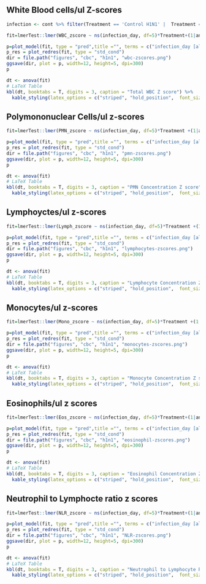 ## White Blood cells/ul Z-scores

```r
infection <- cont %>% filter(Treatment == 'Control H1N1' |  Treatment == 'Antibiotic H1N1')
```

```r
fit=lmerTest::lmer(WBC_zscore ~ ns(infection_day, df=5)*Treatment+(1|animal_number),data=infection)
```

```r
p=plot_model(fit, type = "pred",title ="", terms = c("infection_day [all]", 'Treatment'), colors = c("darkred", "darkblue"), show.data=TRUE) + theme_classic() + theme(text = element_text(size=20))
p_res = plot_redres(fit, type = "std_cond")
dir = file.path("figures", "cbc", "h1n1", "wbc-zscores.png")
ggsave(dir, plot = p, width=12, height=5, dpi=300)
p
```

```r
dt <- anova(fit)
# LaTeX Table
kbl(dt, booktabs = T, digits = 3, caption = "Total WBC Z score") %>%
  kable_styling(latex_options = c("striped", "hold_position",  font_size = 16, html_font = "arial"))
```

## Polymononuclear Cells/ul z-scores

```r
fit=lmerTest::lmer(PMN_zscore ~ ns(infection_day, df=5)*Treatment +(1|animal_number),data=infection)
```

```r
p=plot_model(fit, type = "pred",title ="", terms = c("infection_day [all]", 'Treatment'), colors = c("darkred", "darkblue"), show.data=TRUE) + theme_classic() + theme(text = element_text(size=20))
p_res = plot_redres(fit, type = "std_cond")
dir = file.path("figures", "cbc", "h1n1", "pmn-zscores.png")
ggsave(dir, plot = p, width=12, height=5, dpi=300)
p
```

```r
dt <- anova(fit)
# LaTeX Table
kbl(dt, booktabs = T, digits = 3, caption = "PMN Concentration Z score") %>%
  kable_styling(latex_options = c("striped", "hold_position",  font_size = 16, html_font = "arial"))
```

## Lymphoyctes/ul z-scores

```r
fit=lmerTest::lmer(Lymph_zscore ~ ns(infection_day, df=5)*Treatment +(1|animal_number),data=infection )
```

```r
p=plot_model(fit, type = "pred",title ="", terms = c("infection_day [all]", 'Treatment'), colors = c("darkred", "darkblue"), show.data=TRUE) + theme_classic() + theme(text = element_text(size=20))
p_res = plot_redres(fit, type = "std_cond")
dir = file.path("figures", "cbc", "h1n1", "lymphocytes-zscores.png")
ggsave(dir, plot = p, width=12, height=5, dpi=300)
p
```

```r
dt <- anova(fit)
# LaTeX Table
kbl(dt, booktabs = T, digits = 3, caption = "Lymphocyte Concentration Z score") %>%
  kable_styling(latex_options = c("striped", "hold_position",  font_size = 16, html_font = "arial"))
```

## Monocytes/ul z-scores

```r
fit=lmerTest::lmer(Mono_zscore ~ ns(infection_day, df=5)*Treatment +(1|animal_number),data=infection)
```

```r
p=plot_model(fit, type = "pred",title ="", terms = c("infection_day [all]", 'Treatment'), colors = c("darkred", "darkblue"), show.data=TRUE) + theme_classic() + theme(text = element_text(size=20))
p_res = plot_redres(fit, type = "std_cond")
dir = file.path("figures", "cbc", "h1n1", "monocytes-zscores.png")
ggsave(dir, plot = p, width=12, height=5, dpi=300)
p
```

```r
dt <- anova(fit)
# LaTeX Table
kbl(dt, booktabs = T, digits = 3, caption = "Monocyte Concentration Z score") %>%
  kable_styling(latex_options = c("striped", "hold_position",  font_size = 16, html_font = "arial"))
```

## Eosinophils/ul z scores

```r
fit=lmerTest::lmer(Eos_zscore ~ ns(infection_day, df=5)*Treatment+(1|animal_number),data=infection)
```

```r
p=plot_model(fit, type = "pred",title ="", terms = c("infection_day [all]", 'Treatment'), colors = c("darkred", "darkblue"),  show.data=TRUE) + theme_classic() + theme(text = element_text(size=20))
p_res = plot_redres(fit, type = "std_cond")
dir = file.path("figures", "cbc", "h1n1", "eosinophil-zscores.png")
ggsave(dir, plot = p, width=12, height=5, dpi=300)
p
```

```r
dt <- anova(fit)
# LaTeX Table
kbl(dt, booktabs = T, digits = 3, caption = "Eosinophil Concentration Z score") %>%
  kable_styling(latex_options = c("striped", "hold_position",  font_size = 16, html_font = "arial"))
```

## Neutrophil to Lymphocte ratio z scores

```r
fit=lmerTest::lmer(NLR_zscore ~ ns(infection_day, df=5)*Treatment+(1|animal_number),data=infection)
```

```r
p=plot_model(fit, type = "pred",title ="", terms = c("infection_day [all]", 'Treatment'), colors = c("darkred", "darkblue"), show.data=TRUE) + theme_classic() + theme(text = element_text(size=20))
p_res = plot_redres(fit, type = "std_cond")
dir = file.path("figures", "cbc", "h1n1", "NLR-zscores.png")
ggsave(dir, plot = p, width=12, height=5, dpi=300)
p
```

```r
dt <- anova(fit)
# LaTeX Table
kbl(dt, booktabs = T, digits = 3, caption = "Neutrophil to Lymphocyte Ratio Z score") %>%
  kable_styling(latex_options = c("striped", "hold_position",  font_size = 16, html_font = "arial"))
```
